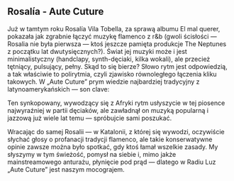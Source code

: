 
## Rosalía - Aute Cuture

Już w tamtym roku Rosalía Vila Tobella, za sprawą albumu El mal querer, pokazała jak zgrabnie łączyć muzykę flamenco z r&b (gwoli ścisłości — Rosalia nie była pierwsza — ktoś jeszcze pamięta produkcje The Neptunes z początku lat dwutysięcznych?). Świat jej muzyki może i jest minimalistyczny (handclapy, synth-dęciaki, kilka wokali), ale przecież tętniący, pulsujący, pełny. Skąd to się bierze? Słowo rytm jest odpowiedzią, a tak właściwie to polirytmia, czyli zjawisko równoległego łączenia kliku takowych. W „Aute Cuture” prym wiedzie najbardziej tradycyjny z latynoamerykańskich — son clave:

<YouTube title="Son clave" src="https://www.youtube.com/embed/KB-vcb19yYU" />

Ten synkopowany, wywodzący się z Afryki rytm usłyszycie w tej piosence najwyraźniej w partii dęciaków, ale zawładnął on muzyką popularną i jazzową już wiele lat temu — spróbujcie sami poszukać.

Wracając do samej Rosalii — w Katalonii, z której się wywodzi, oczywiście słychać głosy o profanacji tradycji flamenco, ale takie konserwatywne opinie zawsze można było spotkać, gdy ktoś łamał wszelkie zasady. My słyszymy w tym świeżość, pomysł na siebie i, mimo jakże mainstreamowego anturażu, płynięcie pod prąd — dlatego w Radiu Luz „Aute Cuture” jest naszym mocograjem.

<YouTube title="Rosalía - Aute Cuture" src="https://youtu.be/CLFUhty8EF4" />
